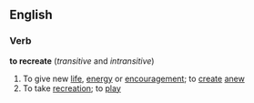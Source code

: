 ==English==
===Verb===
'''to recreate'''  (''transitive'' and ''intransitive'')
#To give new [[life]], [[energy]] or [[encouragement]]; to [[create]] [[anew]]
#To take [[recreation]]; to [[play]]